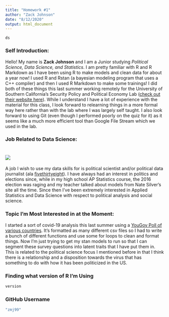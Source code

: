 ```yaml
---
title: "Homework #1"
author: "Zack Johnson"
date: "8/12/2020"
output: html_document
---
```


  ```
  ds

  ```
### Self Introduction:
Hello! My name is **Zack Johnson** and I am a Junior studying *Political Science, Data Science, and Statistics*. I am pretty familiar with R and R Markdown as I have been using R to make models and clean data for about a year now! I used R and Rstan (a bayesian modeling program that uses a C++ compiler) and then I used R Markdown to make some trainings! I did both of these things this last summer working remotely for the University of Southern California's Security Policy and Political Economy Lab ([check out their website here](https://www.uscspec.org/)). While I understand I have a lot of experience with the material for this class, I look forward to relearning things in a more formal way here rather than with the lab where I was largely self taught. I also look forward to using Git (even though I performed poorly on the quiz for it) as it seems like a much more efficient tool than Google File Stream which we used in the lab.

### Job Related to Data Science:
# ![](/Users/zackjohnson/ds202/ds202_hw1/fivethirtyeight_logo.png)
A job I wish to use my data skills for is political scientist and/or political data journalist (ala [fivethirtyeight](fivethirtyeight.com)). I have always had an interest in politics and elections since, while in my high school AP Statistics course, the 2016 election was raging and my teacher talked about models from Nate Silver's site all the time. Since then I've been extremely interested in Applied Statistics and Data Science with respect to political analysis and social science.

### Topic I'm Most Interested in at the Moment:
I started a sort of covid-19 analysis this last summer using a [YouGov Poll of various countries](https://github.com/YouGov-Data/covid-19-tracker). It's formatted as many different csv files so I had to write a bunch of different functions and use some for loops to clean and format things. Now I'm just trying to get my stan models to run so that I can segment these survey questions into latent traits that I have put them in. This is related to the political science focus I mentioned before in that I think there is a relationship and a disposition towards the virus that has something to do with how it has been politicized in the US.

### Finding what version of R I'm Using
```r
version
```

### GitHub Username
```r
"zmj99"
```